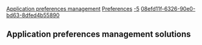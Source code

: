 [[Property:title|Application preferences management]]
[[Property:link_title|Preferences]]
[[Property:weight|-5]]
[[Property:uuid|08efd11f-6326-90e0-bd63-8dfed4b55890]]
== Application preferences management solutions ==


